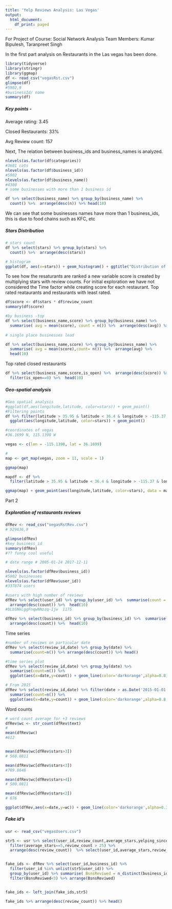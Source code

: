 ```yaml
---
title: 'Yelp Reviews Analysis: Las Vegas'
output:
  html_document:
    df_print: paged
---
```



For Project of Course: Social Network Analysis
Team Members: Kumar Bipulesh, Taranpreet Singh

In the first part analysis on Restaurants in the Las vegas has been done.

```r
library(tidyverse)
library(stringr)
library(ggmap)
df <- read_csv("vegasRst.csv")
glimpse(df)
#5902,9
#businessId/ name
summary(df)
```
 
##### Key points - 
Average rating: 3.45

Closed Restaurants: 33%

Avg Review count: 157

Next, The relation between business_ids and business_names is analyzed.
```r

nlevels(as.factor(df$categories))
#3601 cats
nlevels(as.factor(df$business_id))
#5902
nlevels(as.factor(df$business_name))
#4300
# some businesses with more than 1 business id

df %>% select(business_name) %>% group_by(business_name) %>%
  count() %>%  arrange(desc(n)) %>% head(10)


```

We can see that some businesses names have more than 1 business_ids, this is due to food chains such as KFC, etc

##### Stars Distribution
```r
# stars count
df %>% select(stars) %>% group_by(stars) %>%
  count() %>%  arrange(desc(stars))

# histogram
ggplot(df, aes(x=stars)) + geom_histogram() + ggtitle("Distribution of Stars") #+ th

```

To see how the resaturants are ranked a new variable score is created by multiplying stars with review counts. For initial exploration we have not considered the Time factor while creating score for each restaurant.
Top rated reataurants and restaurants with least rated.
```r
df$score <- df$stars * df$review_count
summary(df$score)

#by business -top
df %>% select(business_name,score) %>% group_by(business_name) %>% 
  summarise( avg = mean(score), count = n()) %>%  arrange(desc(avg)) %>% head(5)
 
# single place businesses lead

df %>% select(business_name,score) %>% group_by(business_name) %>% 
  summarise( avg = mean(score),count= n()) %>%  arrange(avg) %>% 
  head(10) 

```

Top rated closed restaurants

```r
df %>% select(business_name,score,is_open) %>%  arrange(desc(score)) %>% 
  filter(is_open==0) %>%  head(10)
```

##### Geo-spatial analysis

```r

#Geo spatial analysis
#ggplot(df,aes(longitude,latitude, color=stars)) + geom_point() 
#Filtering points
df %>% filter(latitude > 35.95 & latitude < 36.4 & longitude > -115.37 & longitude < -115) %>% 
  ggplot(aes(longitude,latitude, color=stars)) + geom_point() 

#coordinates of vegas
#36.1699 N, 115.1398 W

vegas <- c(lon = -115.1398, lat = 36.1699)

# 
map <- get_map(vegas, zoom = 11, scale = 1)

ggmap(map) 

mapdf <- df %>% 
  filter(latitude > 35.95 & latitude < 36.4 & longitude > -115.37 & longitude < -115)

ggmap(map) + geom_point(aes(longitude,latitude, color=stars), data = mapdf)


```

Part 2

##### Exploration of restaurants reviews
```r

dfRev <- read_csv("vegasRstRev.csv")
# 929636,9

```

```r
glimpse(dfRev)
#key business_id
summary(dfRev)
#?? funny cool useful

# date range # 2005-01-24 2017-12-11 

nlevels(as.factor(dfRev$business_id))
#5902 businesses
nlevels(as.factor(dfRev$user_id))
#337874 users
```

```r
#users with high number of reviews
dfRev %>% select(user_id) %>% group_by(user_id) %>%  summarise(count = n()) %>% 
  arrange(desc(count)) %>%  head(10)
#bLbSNkLggFnqwNNzzq-Ijw  1175

dfRev %>% select(business_id) %>% group_by(business_id) %>%  summarise(count = n()) %>% 
  arrange(desc(count)) %>%  head(10)

```

Time series

```r
#number of reviews on particular date
dfRev %>% select(review_id,date) %>% group_by(date) %>% 
  summarise(count=n()) %>% arrange(desc(count)) %>% head()

#time series plot 
dfRev %>% select(review_id,date) %>% group_by(date) %>% 
  summarise(count=n()) %>%
  ggplot(aes(x=date,y=count)) + geom_line(color='darkorange',alpha=0.8)

# From 2015
dfRev %>% select(review_id,date) %>% filter(date > as.Date('2015-01-01')) %>% group_by(date) %>% 
  summarise(count=n()) %>% 
  ggplot(aes(x=date,y=count)) + geom_line(color='darkorange',alpha=0.8,size=0.3) 


```


Word counts
```r
# word count average for +3 reviews
dfRev$wc <- str_count(dfRev$text)
#
mean(dfRev$wc)
#612


mean(dfRev$wc[dfRev$stars>3])
# 560.0811

mean(dfRev$wc[dfRev$stars<3])
#709.8648

mean(dfRev$wc[dfRev$stars>4])
# 500.0811

mean(dfRev$wc[dfRev$stars<2])
# 676

ggplot(dfRev,aes(x=date,y=wc)) + geom_line(color='darkorange',alpha=0.3,size=0.2) 

```

##### Fake id's

```r
usr <- read_csv("vegasUsers.csv")


```

```r
str5 <- usr %>% select(user_id,review_count,average_stars,yelping_since) %>% 
  filter(average_stars==5,review_count > 25) %>% 
  arrange(desc(review_count))  %>% select(user_id,average_stars,review_count)


fake_ids <- dfRev %>% select(user_id,business_id) %>% 
  filter(user_id %in% unlist(str5$user_id)) %>%
  group_by(user_id) %>% summarise( BsnsReviwed = n_distinct(business_id)) %>% 
  filter(BsnsReviwed<3) %>% arrange(BsnsReviwed) 


fake_ids <- left_join(fake_ids,str5)

fake_ids %>% arrange(desc(review_count)) %>% head()


```





